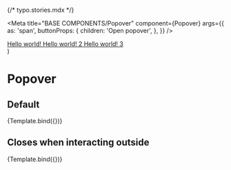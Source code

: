 {/* typo.stories.mdx */}


<Meta
  title="BASE COMPONENTS/Popover"
  component={Popover}
  args={{
    as: 'span',
    buttonProps: {
      children: 'Open popover',
    },
  }}
/>

  <div>
    <OverlayProvider>
      <Popover {...args}>
        <a href="#" className={`focus-ring-black`}>
          Hello world!
        </a>
        <a href="#" className={`focus-ring-black`}>
          Hello world! 2
        </a>
        <a href="#" className={`focus-ring-black`}>
          Hello world! 3
        </a>
      </Popover>
    </OverlayProvider>
  </div>
)

# Popover

## Default

<Canvas>
  <Story
    name="Default"
    args={{
      variant: 'p',
      offset: 20,
    }}
  >
    {Template.bind({})}
  </Story>
</Canvas>

## Closes when interacting outside

<Canvas>
  <Story
    name="Closes when inteacting outside"
    args={{
      variant: 'p',
      offset: 20,
      isDismissable: true,
      shouldCloseOnBlur: true,
    }}
  >
    {Template.bind({})}
  </Story>
</Canvas>

